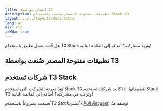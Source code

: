 ```yaml
---
title: اعمال بواسطة T3
description: تطبيقات مفتوحة المصدر صنعت باستخدام Stack T3
layout: ../../layouts/docs.astro
lang: ar
dir: rtl
isMdx: true
---
```


هل قٌمت بعمل تطبيق بإستخدام T3 Stack وتريد مشاركته؟ أضافه إلى القائمة التالية!

## تطبيقات مفتوحة المصدر صُنعت بواسطة T3

<OpenSourceAppList descriptionIntl="الوصف" linkIntl="الرابط"/>

## شركات تَستخدم T3 Stack

نَوَدٌ مَعرفة الشَركات التي تَستخدم Stack T3 لتَطبيقاتها. إذا كانت شَركتك تَستخدم Stack T3 وتَرغب في مشاركته؟ أضافه إلى القائمة التالية!

<CompanyList companyIntl="رابط" linkIntl="شركة"/>

_أصنعت مشروعاً باستخدام T3 Stack؟ أنشئ [Pull Request](https://github.com/t3-oss/create-t3-app/tree/next/www/src/components/docs/openSourceAppList.tsx). وضفه هنا!_
